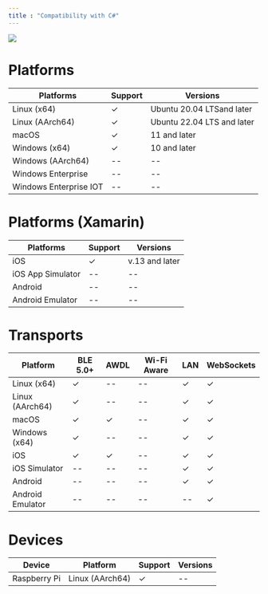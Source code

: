 ---
title : "Compatibility with C#"
---

<Frame>
<img src="/images/v4.4/image-54.png"/>
</Frame>

# Platforms
| **Platforms** | **Support** | **Versions** |
| --- | --- | --- |
| Linux (x64) | ✓ | Ubuntu 20.04 LTS﻿and later |
| Linux (AArch64) | ✓ | Ubuntu 22.04 LTS﻿ and later |
| macOS | ✓ | 11﻿ and later |
| Windows (x64) | ✓ | 10﻿ and later |
| Windows (AArch64) | \-- | \-- |
| Windows Enterprise | \-- | \-- |
| Windows Enterprise IOT | \-- | \-- |

# Platforms (Xamarin)
| **Platforms** | **Support** | **Versions** |
| --- | --- | --- |
| iOS | ✓ | v.13 and later |
| iOS App Simulator | \-- | \-- |
| Android | \-- | \-- |
| Android Emulator | \-- | \-- |

# Transports
| **Platform** | **BLE 5.0+** | **AWDL** | **Wi-Fi Aware** | **LAN** | **WebSockets** |
| --- | --- | --- | --- | --- | --- |
| Linux (x64) | ✓ | \-- | \-- | ✓ | ✓ |
| Linux (AArch64) | ✓ | \-- | \-- | ✓ | ✓ |
| macOS | ✓ | ✓ | \-- | ✓ | ✓ |
| Windows (x64) | ✓ | \-- | \-- | ✓ | ✓ |
| iOS | ✓ | ✓ | \-- | ✓ | ✓ |
| iOS Simulator | \-- | \-- | \-- | ✓ | ✓ |
| Android | \-- | \-- | \-- | ✓ | ✓ |
| Android Emulator | \-- | \-- | \-- | \-- | ✓ |

# Devices
| **Device** | **Platform** | **Support** | **Versions** |
| --- | --- | --- | --- |
| Raspberry Pi | Linux (AArch64) | ✓ | \-- |



